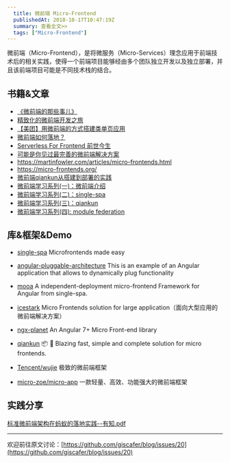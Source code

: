 ```yaml
---
  title: 微前端 Micro-Frontend
  publishedAt: 2018-10-17T10:47:19Z
  summary: 查看全文>>
  tags: ["Micro-Frontend"]
---
```


微前端（Micro-Frontend），是将微服务（Micro-Services）理念应用于前端技术后的相关实践，使得一个前端项目能够经由多个团队独立开发以及独立部署，并且该前端项目可能是不同技术栈的结合。

## 书籍&文章

- [《微前端的那些事儿》](https://microfrontend.cn/)
- [精致化的微前端开发之旅](https://zhuanlan.zhihu.com/p/46284079)
- [【美团】用微前端的方式搭建类单页应用](https://tech.meituan.com/fe_tiny_spa.html) 
- [微前端如何落地？](https://mp.weixin.qq.com/s/I2Y4N0hwugNV2d6Zk6AdMg)
- [Serverless For Frontend 前世今生](https://www.yuque.com/egg/nodejs/sff-history)
- [可能是你见过最完善的微前端解决方案](https://zhuanlan.zhihu.com/p/78362028)
- https://martinfowler.com/articles/micro-frontends.html
- https://micro-frontends.org/ 
- [微前端qiankun从搭建到部署的实践](https://juejin.cn/post/6875462470593904653)
- [微前端学习系列(一)：微前端介绍](https://juejin.cn/post/6955341801381167112)
- [微前端学习系列(二)：single-spa](https://juejin.cn/post/6955342063235760164)
- [微前端学习系列(三)：qiankun](https://juejin.cn/post/6955342295998660615)
- [微前端学习系列(四):   module federation](https://juejin.cn/post/6927569428984889357)

## 库&框架&Demo

- [single-spa](https://github.com/CanopyTax/single-spa)  Microfrontends made easy 
- [angular-pluggable-architecture](https://github.com/paucls/angular-pluggable-architecture)  This is an example of an Angular application that allows to dynamically plug functionality
- [mooa](https://github.com/phodal/mooa)  A independent-deployment micro-frontend Framework for Angular from single-spa.
- [icestark](https://github.com/ice-lab/icestark) Micro Frontends solution for large application（面向大型应用的微前端解决方案）
- [ngx-planet](https://github.com/worktile/ngx-planet) An Angular 7+ Micro Front-end library 

- [qiankun](https://github.com/umijs/qiankun) 📦 🚀 Blazing fast, simple and complete solution for micro frontends.
- [Tencent/wujie](https://github.com/Tencent/wujie) 极致的微前端框架
- [micro-zoe/micro-app](https://github.com/micro-zoe/micro-app) 一款轻量、高效、功能强大的微前端框架

## 实践分享

[标准微前端架构在蚂蚁的落地实践--有知.pdf](https://github.com/giscafer/front-end-manual/files/4005027/--.pdf)







---
欢迎前往原文讨论：[https://github.com/giscafer/blog/issues/20](https://github.com/giscafer/blog/issues/20)
